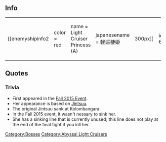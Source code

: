 ==Info==
{|
|-
| valign="top" |
{{enemyshipinfo2 
|color = red
|name = Light Cruiser Princess (A)
|japanesename = 軽巡棲姫
|image = [[File:Light_Cruiser_Hime.png|300px]]
|id = 641
|class = Abyssal
|type = Light Cruiser
|hp = 230
|firepower = 64
|armor = 145
|torpedo = 93
|evasion = 
|AA = 50
|aircraft = 0?
|ASW = ??
|LOS = ??
|luck = 50?
|speed = Fast
|range = Medium
|slot = 4
|slot1= [[List_of_equipment_used_by_the_enemy|6 Inch Single Gun]]
|slot2= [[List_of_equipment_used_by_the_enemy|6 Inch Single Gun]]
|slot3= [[List_of_equipment_used_by_the_enemy|22 Inch Torpedo Mk.II]]
|slot4= [[List_of_equipment_used_by_the_enemy|Searchlight]]
|space1= -
|space2= -
|space3= -
|space4= -}}
| style="width:20px;" |
| valign="top" |
{{enemyshipinfo2 
|color = red
|name = Light Cruiser Princess (B)
|japanesename = 軽巡棲姫
|image = [[File:Light_Cruiser_Hime.png|300px]]
|id = 642
|class = Abyssal
|type = Light Cruiser
|hp = 290
|firepower = 74
|armor = 175
|torpedo = 96
|evasion = 
|AA = 55
|aircraft = 0?
|ASW = ??
|LOS = ??
|luck = ??
|speed = Fast
|range = Medium
|slot = 
|slot1= [[List_of_equipment_used_by_the_enemy|6 Inch Single Gun]]
|slot2= [[List_of_equipment_used_by_the_enemy|6 Inch Single Gun]]
|slot3= [[List_of_equipment_used_by_the_enemy|22 Inch Torpedo Mk.II]]
|slot4= [[List_of_equipment_used_by_the_enemy|Searchlight]]
|space1= ??
|space2= ??
|space3= ??
|space4= ??}}
| style="width:20px;" |
| valign="top" |
{{enemyshipinfo2 
|valign="top" |
|color = red
|name = Light Cruiser Princess (C)
|japanesename = 軽巡棲姫
|image = [[File:Light_Cruiser_Hime.png|300px]]
|id = 643
|class = Abyssal
|type = Light Cruiser
|hp = 330
|firepower = 79
|armor = 185
|torpedo = 99
|evasion = 
|AA = 55
|aircraft = 0?
|ASW = ??
|LOS = ??
|luck = ??
|speed = ??
|range = Medium
|slot = Fast
|slot1= [[List_of_equipment_used_by_the_enemy|6 Inch Single Gun]]
|slot2= [[List_of_equipment_used_by_the_enemy|6 Inch Single Gun]]
|slot3= [[List_of_equipment_used_by_the_enemy|22 Inch Torpedo Mk.II]]
|slot4= [[List_of_equipment_used_by_the_enemy|Searchlight]]
|space1= ?
|space2= ?
|space3= ?
|space4= ?}}
|}

==Quotes==
{{Abyssquote
|開幕前 =アナタノ…カエリミチハ…ナイノ……。 モウ…ナイノヨォ……！
|EN1 = Your way home... is... gone... It is... already gone...!
|Note1 = 
|砲撃 = モウ コナクテイイノニ…ナンデ クルノォォォ！？
|EN0 = You didn't have to come this way... So why did youuu!?
|Note0 = 
|被弾 =クチオシヤ……ニクラシヤ……！
|EN2 = You're annoying... I hate you...!
|Note2 = 
|昼戦終了時 =クライ・・・クラクテ・・・ナニモ・・・ワタシ・・・えっ？光・・・
|EN3 = "It's dark, so dark...I...can't see anything...eh? The light..."
|Note3 = Unused line, probably due to Autumn 2015 Event's transport mechanics. May likely be used in a later date.
}}
===Trivia===
*First appeared in the [[Fall 2015 Event]].
*Her appearance is based on [[Jintsuu]].
*The original Jintsuu sank at Kolombangara.
*In the Fall 2015 event, it wasn't nessary to sink her.
*She has a sinking line that is currently unused; this line does not play at the end of the final fight if you kill her. 

{{enemyshiplist}}
[[Category:Bosses]]
[[Category:Abyssal Light Cruisers]]